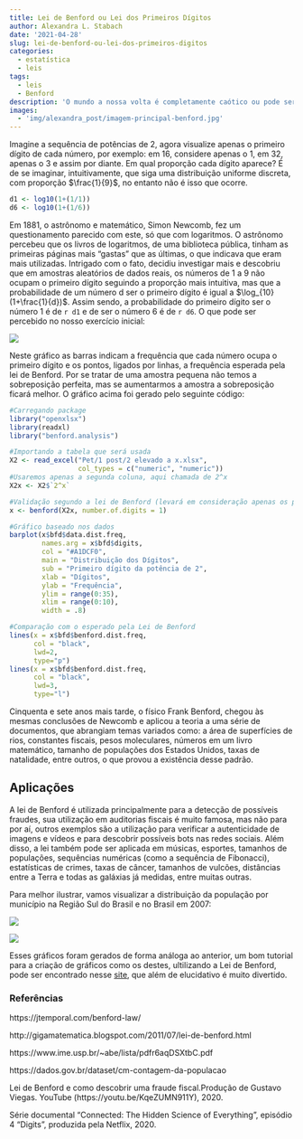 ```yaml
---
title: Lei de Benford ou Lei dos Primeiros Dígitos
author: Alexandra L. Stabach
date: '2021-04-28'
slug: lei-de-benford-ou-lei-dos-primeiros-digitos
categories:
  - estatística
  - leis
tags:
  - leis
  - Benford
description: 'O mundo a nossa volta é completamente caótico ou pode ser facilmente compreentido por regras simples? A Lei de Benford encontra uma certa ordem em meio a aleatoriedade dos dados.'
images:
  - 'img/alexandra_post/imagem-principal-benford.jpg'
---
```

Imagine a sequência de potências de 2, agora visualize apenas o primeiro dígito de cada número, por exemplo: em 16, considere apenas o 1, em 32, apenas o 3 e assim por diante. Em qual proporção cada dígito aparece? É de se imaginar, intuitivamente, que siga uma distribuição uniforme discreta, com proporção $\frac{1}{9}$, no entanto não é isso que ocorre.

```r
d1 <- log10(1+(1/1))
d6 <- log10(1+(1/6))
```

Em 1881, o astrônomo e matemático, Simon Newcomb, fez um questionamento parecido com este, só que com logaritmos. O astrônomo percebeu que os livros de logaritmos, de uma biblioteca pública, tinham as primeiras páginas mais “gastas” que as últimas, o que indicava que eram mais utilizadas. Intrigado com o fato, decidiu investigar mais e descobriu que em amostras aleatórios de dados reais, os números de 1 a 9 não ocupam o primeiro dígito seguindo a proporção mais intuitiva, mas que a probabilidade de um número d ser o primeiro dígito é igual a $\log_{10} (1+\frac{1}{d})$. Assim sendo, a probabilidade do primeiro dígito ser o número 1 é de `r d1` e de ser o número 6 é de `r d6`. O que pode ser percebido no nosso exercício inicial:

![](images/distribuicao-do-primeiro-digito-da-potencia-de-2.png)

Neste gráfico as barras indicam a frequência que cada número ocupa o primeiro dígito e os pontos, ligados por linhas, a frequência esperada pela lei de Benford. Por se tratar de uma amostra pequena não temos a sobreposição perfeita, mas se aumentarmos a amostra a sobreposição ficará melhor. O gráfico acima foi gerado pelo seguinte código:

```r
#Carregando package
library("openxlsx")
library(readxl)
library("benford.analysis")

#Importando a tabela que será usada
X2 <- read_excel("Pet/1 post/2 elevado a x.xlsx", 
                 col_types = c("numeric", "numeric"))
#Usaremos apenas a segunda coluna, aqui chamada de 2^x
X2x <- X2$`2^x`

#Validação segundo a lei de Benford (levará em consideração apenas os primeiros dígitos)
x <- benford(X2x, number.of.digits = 1)

#Gráfico baseado nos dados
barplot(x$bfd$data.dist.freq,
        names.arg = x$bfd$digits,
        col = "#A1DCF0",                
        main = "Distribuição dos Dígitos",
        sub = "Primeiro dígito da potência de 2",
        xlab = "Dígitos",                
        ylab = "Frequência",                   
        ylim = range(0:35),            
        xlim = range(0:10),              
        width = .8)

#Comparação com o esperado pela Lei de Benford
lines(x = x$bfd$benford.dist.freq,   
      col = "black",                     
      lwd=2,                        
      type="p") 
lines(x = x$bfd$benford.dist.freq,   
      col = "black",                     
      lwd=3,                        
      type="l") 
```

Cinquenta e sete anos mais tarde, o físico Frank Benford, chegou às mesmas conclusões de Newcomb e aplicou a teoria a uma série de documentos, que abrangiam temas variados como: a área de superfícies de rios, constantes fiscais, pesos moleculares, números em um livro matemático, tamanho de populações dos Estados Unidos, taxas de natalidade, entre outros, o que provou a existência desse padrão.

## Aplicações

A lei de Benford é utilizada principalmente para a detecção de possíveis fraudes, sua utilização em auditorias fiscais é muito famosa, mas não para por aí, outros exemplos são a utilização para verificar a autenticidade de imagens e vídeos e para descobrir possíveis bots nas redes sociais. Além disso, a lei também pode ser aplicada em músicas, esportes, tamanhos de populações, sequências numéricas (como a sequência de Fibonacci), estatísticas de crimes, taxas de câncer, tamanhos de vulcões, distâncias entre a Terra e todas as galáxias já medidas, entre muitas outras. 
  
Para melhor ilustrar, vamos visualizar a distribuição da população por município na Região Sul do Brasil e no Brasil em 2007:

![](images/distribuicao-do-primeiro-digito-no-numero-de-habitantes-por-municipio-na-regiao-sul.png)

![](images/distribucao-do-primeiro-digito-do-numero-de-habitantes-por-municipio-no-brasil.png)

Esses gráficos foram gerados de forma análoga ao anterior, um bom tutorial para a criação de gráficos como os destes, ultilizando a Lei de Benford, pode ser encontrado nesse [site](https://jtemporal.com/benford-law/), que além de elucidativo é muito divertido. 

### Referências

https://jtemporal.com/benford-law/

http://gigamatematica.blogspot.com/2011/07/lei-de-benford.html

https://www.ime.usp.br/~abe/lista/pdfr6aqDSXtbC.pdf

https://dados.gov.br/dataset/cm-contagem-da-populacao

Lei de Benford e como descobrir uma fraude fiscal.Produção de Gustavo Viegas. YouTube (https://youtu.be/KqeZUMN911Y), 2020.

Série documental "Connected: The Hidden Science of Everything", episódio 4 “Digits”, produzida pela Netflix, 2020.